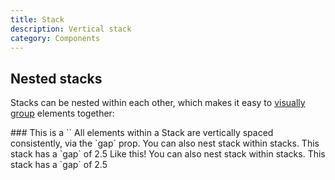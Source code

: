 ```yaml
---
title: Stack
description: Vertical stack
category: Components
---
```



## Nested stacks

Stacks can be nested within each other, which makes it easy to [visually group](https://lawsofux.com/law-of-proximity/) elements together:

<Stack>
  <Box>
    ### This is a `<Stack>`
  </Box>
  <Box>
    All elements within a Stack are vertically spaced consistently, via the `gap` prop.
  </Box>
  <Stack gap={2.5}>
    <Box>
      You can also nest stack within stacks. This stack has a `gap` of 2.5
    </Box>
    <Box>
      Like this!
    </Box>
    You can also nest stack within stacks. This stack has a `gap` of 2.5
  </Stack>
</Stack>
